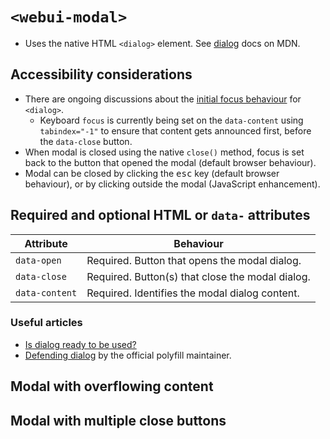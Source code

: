 
<Meta of={WebUIModal} />

# `<webui-modal>`
- Uses the native HTML `<dialog>` element. See [dialog](https://developer.mozilla.org/en-US/docs/Web/HTML/Element/dialog) docs on MDN.

<Canvas of={WebUIModal.WebUIModal} />

## Accessibility considerations
- There are ongoing discussions about the [initial focus behaviour](https://github.com/whatwg/html/wiki/dialog--initial-focus,-a-proposal) for `<dialog>`.
    - Keyboard `focus` is currently being set on the `data-content` using `tabindex="-1"` to ensure that content gets announced first, before the `data-close` button.
- When modal is closed using the native `close()` method, focus is set back to the button that opened the modal (default browser behaviour).
- Modal can be closed by clicking the <kbd>esc</kbd> key (default browser behaviour), or by clicking outside the modal (JavaScript enhancement).

## Required and optional HTML  or `data-` attributes

Attribute | Behaviour
--- | ---
`data-open` | Required. Button that opens the modal dialog.
`data-close` | Required. Button(s) that close the modal dialog.
`data-content` | Required. Identifies the modal dialog content.

### Useful articles
- [Is dialog ready to be used?](https://www.scottohara.me/blog/2019/03/05/open-dialog.html)
- [Defending dialog](https://whistlr.info/2021/in-defence-of-dialog/) by the official polyfill maintainer.

## Modal with overflowing content
<Canvas of={WebUIModal.WebUIModalOverflow} />

## Modal with multiple close buttons
<Canvas of={WebUIModal.WebUIModalMultipleCloseButtons} />
